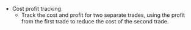 - Cost profit tracking
    - Track the cost and profit for two separate trades, using the profit from the first trade to reduce the cost of the second trade.